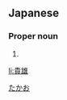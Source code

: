 ==Japanese==
{{ja-kanjitab|貴|雄}}

===Proper noun===
{{ja-pos|proper|たかお}}

# {{given name|male|lang=ja}}

[[Category:Japanese male given names|たかお]]

[[li:貴雄]]